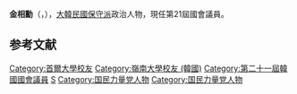 {{BLP unsourced|time=2020-07-06T13:33:03+00:00}}
{{Infobox politician
| name        = 金相勳
| native_name = 김상훈
| image       = 
| caption     = 
| birth_date = {{Birth date and age|1963|2|18}}
| birth_place = 
| residence = {{KOR}}[[大邱|大邱]]
| nationality   = {{ROK}}
| party         = {{PPP}}
| other_names = 
| alma_mater = [[嶺南大學_(韓國)|嶺南大學]]、[[首爾大學|首爾大學]]

| office = {{flagicon|South Korea}} 第19-21屆[[韓國國會|韓國國會]]議員
| term_start = 2012年5月30日
| term_end   = 
| constituency = [[大邱|大邱]][[西區_(大邱廣域市)|西區]]
| predecessor = {{tsl|ko|홍사덕|洪思德}}
| successor  = 

}}
'''金相勳'''（{{kor|김상훈|金相勳|Kim Sang-hoon}}，{{bd|1963年|2月18日}}），[[大韓民國|大韓民國]][[保守派|保守派]]政治人物，現任第21屆國會議員。

== 参考文献 ==
<references />

{{DEFAULTSORT:Kim Sang-hoon}}
[[Category:首爾大學校友|Category:首爾大學校友]]
[[Category:嶺南大學校友_(韓國)|Category:嶺南大學校友 (韓國)]]
[[Category:第二十一屆韓國國會議員|Category:第二十一屆韓國國會議員]]
[[Category:金姓|S]]
[[Category:国民力量党人物|Category:国民力量党人物]]
[[Category:国民力量党人物|Category:国民力量党人物]]